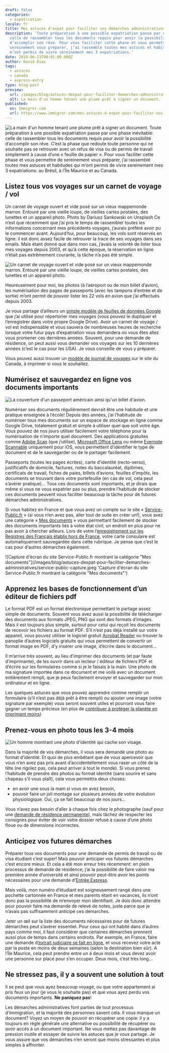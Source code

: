 ```yaml
---
draft: false
categories:
  - expatriation
locale: fr
title: Mes astuces d'expat pour faciliter vos démarches administratives
description: 'Toute préparation à une possible expatriation passe par une phase inévitable:
  celle de rassembler tous les documents requis pour avoir la possibilité
  d’accomplir son rêve. Pour vous faciliter cette phase et vous permettre de
  sereinement vous préparer, j’ai rassemblé toutes mes astuces et habitudes qui
  m’ont permis de vivre sereinement mes 3 expatriations.'
date: 2019-06-21T00:01:00.000Z
author: David Dias
tags:
  - astuces
  - canada
  - express-entry
type: blog-post
preview:
  url: /images/blog/astuces-dexpat-pour-faciliter-demarches-administratives/featured.jpg
  alt: La main d'un homme tenant une plume prêt à signer un document.
published:
  on: Immigrer.com
  url: https://www.immigrer.com/mes-astuces-d-expat-pour-faciliter-vos-demarches-administratives/
---
```


![La main d'un homme tenant une plume prêt à signer un document.](/images/blog/astuces-dexpat-pour-faciliter-demarches-administratives/featured.jpg)
Toute préparation à une possible expatriation passe par une phase inévitable: celle de rassembler tous les documents requis pour avoir la possibilité d’accomplir son rêve. C’est la phase que redoute toute personne qui ne souhaite pas se retrouver avec un refus de visa ou de permis de travail simplement à cause d’une « feuille de papier ». Pour vous faciliter cette phase et vous permettre de sereinement vous préparer, j’ai rassemblé toutes mes astuces et habitudes qui m’ont permis de vivre sereinement mes 3 expatriations: au Brésil, à l’Île Maurice et au Canada.

## Listez tous vos voyages sur un carnet de voyage / vol

Un carnet de voyage ouvert et vide posé sur un vieux mappemonde marron. Entouré par une vieille loupe, de vieilles cartes postales, des lunettes et un appareil photo.
Photo by Dariusz Sankowski on Unsplash
Ce n’est que récemment que j’ai pris le temps de rassembler toutes les informations concernant mes précédents voyages, j’aurais préféré avoir pu le commencer avant. Aujourd’hui, pour beaucoup, les vols sont réservés en ligne: il est donc assez facile de retrouver la trace de ses voyages dans ses emails. Mais étant donné que dans mon cas, j’avais la volonté de lister tous mes voyages depuis 2003, et qu’à cette époque, la réservation en ligne n’était pas extrêmement courante, la tâche n’a pas été simple.

![Un carnet de voyage ouvert et vide posé sur un vieux mappemonde marron. Entouré par une vieille loupe, de vieilles cartes postales, des lunettes et un appareil photo.](/images/blog/astuces-dexpat-pour-faciliter-demarches-administratives/map-earth-carnet-camera.jpeg 'Photo de <a href="https://unsplash.com/@dariuszsankowski?utm_source=unsplash&utm_medium=referral&utm_content=creditCopyText">Dariusz Sankowski</a> sur Unsplash')

Heureusement pour moi, les photos (à l’aéroport ou de mon billet d’avion), les numérisation des pages de passeports (avec les tampons d’entrée et de sortie) m’ont permit de pouvoir lister les 22 vols en avion que j’ai effectués depuis 2003.

Je vous partage d’ailleurs un [simple modèle de feuilles de données Google](https://docs.google.com/spreadsheets/d/169gTJX_CXbQttXkGZcZ1wFxjGiI33yvj4DVVC51PKp0/edit?usp=sharing) que j’ai utilisé pour répertorier mes voyages (vous pouvez le dupliquer et l’enregistrer dans votre propre Google Drive). Avoir un carnet de voyage / vol est indispensable et vous sauvera de nombreuses heures de recherche lorsque votre futur pays d’expatriation vous demandera où vous êtes allez vous promener ces dernières années. Souvent, pour une demande de résidence, on peut aussi vous demander vos voyages sur les 10 dernières années (c’est le cas pour les USA). Je vous conseille de vous y préparer.

Vous pouvez aussi trouver un [modèle de journal de voyages](https://www.canada.ca/fr/immigration-refugies-citoyennete/services/citoyennete-canadienne/devenir-citoyen-canadien/admissibilite/enregistrer-voyages-hors-du-canada.html) sur le site du Canada, à imprimer si vous le souhaitez.

## Numérisez et sauvegardez en ligne vos documents importants

![La couverture d'un passeport américain ainsi qu'un billet d'avion.](/images/blog/astuces-dexpat-pour-faciliter-demarches-administratives/american-passport-airplane-ticket.jpeg 'Photo de <a href="https://unsplash.com/@nicolegeri?utm_source=unsplash&utm_medium=referral&utm_content=creditCopyText">Nicole Harrington</a> sur Unsplash')

Numériser ses documents régulièrement devrait être une habitude et une pratique enseignée à l’école! Depuis des années, j’ai l’habitude de numériser tous mes documents sur un espace de stockage en ligne comme Google Drive, totalement gratuit et simple à utiliser quel que soit votre âge. Vous pouvez de nos jours utiliser facilement votre téléphone pour la numérisation de n’importe quel document. Des applications gratuites comme [Adobe Scan](https://acrobat.adobe.com/fr/fr/mobile/scanner-app.html) (que j’utilise), [Microsoft Office Lens](https://www.microsoft.com/fr-ca/p/office-lens/9wzdncrfj3t8?activetab=pivot%3Aoverviewtab) ou même [Evernote Scannable](https://evernote.com/intl/fr/products/scannable) uniquement pour iOS, vous permettent d’identifier le type de document et de le sauvegarder ou de le partager facilement.

Passeports (toutes les pages écrites), carte d’identité (recto-verso), justificatifs de domicile, factures, notes du baccalauréat, diplômes, certificats de travail, fiches de paies, billets d’avions, feuilles d’impôts, les documents se trouvant dans votre portefeuille (en cas de vol, cela peut s’avérer pratique)… Tous ces documents sont importants, et je dirais que même si vous ne vous expatrier pas ou plus, prendre l’habitude de stocker ces documents peuvent vous faciliter beaucoup la tâche pour de futures démarches administratives.

Si vous habitez en France et que vous avez un compte sur le site « [Service-Public.fr](https://www.service-public.fr/) » (si vous n’en avez pas, aller tout de suite en créer un!), vous avez une catégorie « [Mes documents](https://www.service-public.fr/compte/documents) » vous permettant facilement de stocker des documents importants liés à votre état civil, un endroit en plus pour ne pas avoir à chercher ailleurs. Lors de votre l’[enregistrement sur les Registres des Français établis hors de France](https://toronto.consulfrance.org/spip.php?article22), votre carte consulaire est automatiquement sauvegardée dans cette rubrique. Je pense que c’est le cas pour d’autres démarches également.

![Capture d'écran du site Service-Public.fr montrant la catégorie "Mes documents"](/images/blog/astuces-dexpat-pour-faciliter-demarches-administratives/service-public-capture.jpeg 'Capture d'écran du site Service-Public.fr montrant la catégorie "Mes documents"')

## Apprenez les bases de fonctionnement d’un éditeur de fichiers pdf

Le format PDF est un format électronique permettant le partage assez simple de documents. Souvent vous avez aussi la possibilité de télécharger des documents aux formats JPEG, PNG qui sont des formats d’images. Mais il est toujours plus simple, surtout pour celui qui reçoit les documents de recevoir les fichiers au format PDF. S’il n’est pas déjà installé sur votre appareil, vous pouvez utiliser le logiciel gratuit [Acrobat Reader](https://get.adobe.com/fr/reader/) ou trouver la panoplie d’autres logiciels gratuits qui vous permettent de convertir un format image en PDF, d’y insérer une image, d’écrire dans le document…

Il m’arrive très souvent, au lieu d’imprimer des documents (et par faute d’imprimante), de les ouvrir dans un lecteur / éditeur de fichiers PDF et d’écrire sur les formulaires comme si je le faisais à la main. Une photo de ma signature importée dans ce document et me voilà avec un document entièrement rempli, que je peux facilement envoyer et sauvegarder sur mon ordinateur et en ligne.

Les quelques astuces que vous pouvez apprendre comme remplir un formulaire (s’il n’est pas déjà prêt à être rempli) ou ajouter une image (votre signature par exemple) vous seront souvent utiles et pourront vous faire gagner un temps précieux (en plus de [contribuer à protéger la planète en imprimant moins](http://thinkbeforeprinting.org/))

## Prenez-vous en photo tous les 3-4 mois

![Un homme montrant une photo d'identité qui cache son visage.](/images/blog/astuces-dexpat-pour-faciliter-demarches-administratives/men-showing-photo-front.jpeg 'Photo de [Kyle Glenn](https://unsplash.com/@kylejglenn?utm_source=unsplash&utm_medium=referral&utm_content=creditCopyText) sur Unsplash')

Dans la majorité de vos démarches, il vous sera demandé une photo au format d’identité. Et quoi de plus embêtant que de vous apercevoir que vous n’en avez pas pris avant d’accidentellement vous raser un côté de la tête (ne rigolez pas, cela peut arriver à tout le monde). Si vous prenez l’habitude de prendre des photos au format identité (sans sourire et sans chapeau s’il vous plaît), cela vous permettra deux choses:

- en avoir une sous la main si vous en avez besoin,
- pouvoir faire un joli montage sur plusieurs années de votre évolution physiologique. Oui, ça se fait beaucoup de nos jours…

Vous n’avez pas besoin d’aller à chaque fois chez le photographe (sauf pour une [demande de résidence permanente](https://www.immigrer.com/faq-residence-permanente-certificat-de-rp-et-visa/)), mais tâchez de respecter les consignes pour éviter de voir votre dossier refusé à cause d’une photo floue ou de dimensions incorrectes.

## Anticipez vos futures démarches

Préparer tous vos documents pour une demande de permis de travail ou de visa étudiant c’est super! Mais pouvoir anticiper vos futures démarches c’est encore mieux. Et cela a été mon erreur très récemment: en plein processus de demande de résidence; j’ai la possibilité de faire valoir ma première année d’université et ainsi pouvoir peut-être avoir les points nécessaires pour une demande d’[Entrée Express](https://www.immigrer.com/lentree-express-au-canada-comment-faire-quelle-procedure/).

Mais voilà, mon numéro d’étudiant est soigneusement rangé dans une pochette cartonnée en France et mes parents étant en vacances, ils n’ont donc pas la possibilité de m’envoyer mon identifiant. Je dois donc attendre pour pouvoir faire ma demande de relevé de notes, juste parce que je n’avais pas suffisamment anticipé ces démarches.

Jeter un œil sur la liste des documents nécessaires pour de futures démarches peut s’avérer essentiel. Pour ceux qui ont habité dans d’autres pays comme moi, il faut considérer que certaines démarches prennent aussi plus de temps dans certains endroits. Par exemple, en France, faire une demande d[’extrait judiciaire se fait en ligne](https://casier-judiciaire.justice.gouv.fr/), et vous recevez votre acte par la poste en moins de deux semaines (selon la destination bien sûr). A l’Île Maurice, cela peut prendre entre un à deux mois et vous devez avoir une personne sur place pour s’en occuper. Deux mois, c’est très long…

## Ne stressez pas, il y a souvent une solution à tout

Il se peut que vous ayez beaucoup voyagé, ou que votre appartement ai pris feux un jour (je vous le souhaite pas) et que vous ayez perdu vos documents importants. **Ne paniquez pas**!

Les démarches administratives font parties de tout processus d’immigration, et la majorité des personnes savent cela. Il vous manque un document? Voyez un moyen de pouvoir en récupérer une copie: il y a toujours en règle générale une alternative ou possibilité de récupérer ou avoir accès à un document important. Ne vous mettez pas davantage de pression inutile et essayer de suivre les astuces que je vous partage. Je vous assure que vos démarches n’en seront que moins stressantes et plus simples à affronter.
